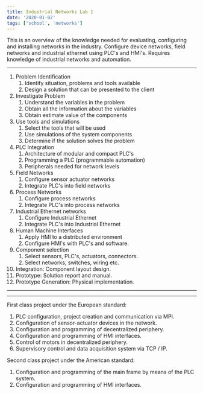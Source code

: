 ```yaml
---
title: Industrial Networks Lab 1
date: '2020-01-02'
tags: ['school', 'networks']
---
```


This is an overview of the knowledge needed for evaluating, configuring and installing networks in the industry. Configure device networks, field networks and industrial ethernet using PLC's and HMI's. Requires knowledge of industrial networks and automation.

***

1. Problem Identification
	1. Identify situation, problems and tools available
	2. Design a solution that can be presented to the client
2. Investigate Problem
	1. Understand the variables in the problem
	2. Obtain all the information about the variables
	3. Obtain estimate value of the components
3. Use tools and simulations
	1. Select the tools that will be used
	2. Use simulations of the system components
	3. Determine if the solution solves the problem
4. PLC Integration
	1. Architecture of modular and compact PLC's
	2. Programming a PLC (programmable automation)
	3. Peripherals needed for network levels
5. Field Networks
	1. Configure sensor actuator networks
	2. Integrate PLC's into field networks
6. Process Networks
	1. Configure process networks
	2. Integrate PLC's into process networks
7. Industrial Ethernet networks
	1. Configure Industrial Ethernet
	2. Integrate PLC's into Industrial Ethernet
8. Human Machine Interfaces 
	1. Apply HMI to a distributed environment
	2. Configure HMI's with PLC's and software.
9. Component selection
	1. Select sensors, PLC's, actuators, connectors.
	2. Select networks, switches, wiring etc.
10. Integration: Component layout design.
11. Prototype: Solution report and manual.
12. Prototype Generation: Physical implementation.

***




***

First class project under the European standard:

1. PLC configuration, project creation and communication via MPI.
2. Configuration of sensor-actuator devices in the network.
3. Configuration and programming of decentralized periphery.
4. Configuration and programming of HMI interfaces.
5. Control of motors in decentralized periphery.
6. Supervisory control and data acquisition system via TCP / IP.

Second class project under the American standard:

1. Configuration and programming of the main frame by means of the PLC system.
2. Configuration and programming of HMI interfaces.